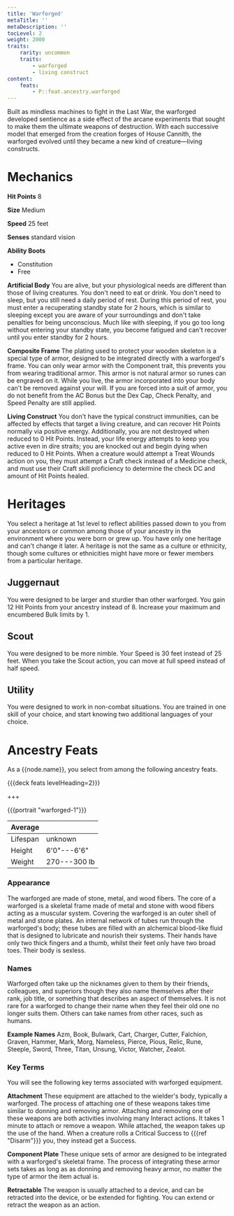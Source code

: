 ```yaml
---
title: 'Warforged'
metaTitle: ''
metaDescription: ''
tocLevel: 2
weight: 2000
traits:
    rarity: uncommon
    traits:
        - warforged
        - living construct
content:
    feats:
        - P::feat.ancestry.warforged
---
```


Built as mindless machines to fight in the Last War, the warforged developed sentience as a side effect of the arcane experiments that sought to make them the ultimate weapons of destruction. With each successive model that emerged from the creation forges of House Cannith, the warforged evolved until they became a new kind of creature—living constructs.

# Mechanics

**Hit Points** 8

**Size** Medium

**Speed** 25 feet

**Senses** standard vision

**Ability Boots**

-   Constitution
-   Free

**Artificial Body** You are alive, but your physiological needs are different than those of living creatures. You don't need to eat or drink. You don't need to sleep, but you still need a daily period of rest. During this period of rest, you must enter a recuperating standby state for 2 hours, which is similar to sleeping except you are aware of your surroundings and don't take penalties for being unconscious. Much like with sleeping, if you go too long without entering your standby state, you become fatigued and can't recover until you enter standby for 2 hours.

**Composite Frame** The plating used to protect your wooden skeleton is a special type of armor, designed to be integrated directly with a warforged's frame. You can only wear armor with the Component trait, this prevents you from wearing traditional armor. This armor is not natural armor so runes can be engraved on it. While you live, the armor incorporated into your body can't be removed against your will. If you are forced into a suit of armor, you do not benefit from the AC Bonus but the Dex Cap, Check Penalty, and Speed Penalty are still applied.

**Living Construct** You don't have the typical construct immunities, can be affected by effects that target a living creature, and can recover Hit Points normally via positive energy. Additionally, you are not destroyed when reduced to 0 Hit Points. Instead, your life energy attempts to keep you active even in dire straits; you are knocked out and begin dying when reduced to 0 Hit Points. When a creature would attempt a Treat Wounds action on you, they must attempt a Craft check instead of a Medicine check, and must use their Craft skill proficiency to determine the check DC and amount of Hit Points healed.

# Heritages

You select a heritage at 1st level to reflect abilities passed down to you from your ancestors or common among those of your ancestry in the environment where you were born or grew up. You have only one heritage and can't change it later. A heritage is not the same as a culture or ethnicity, though some cultures or ethnicities might have more or fewer members from a particular heritage.

## Juggernaut

You were designed to be larger and sturdier than other warforged. You gain 12 Hit Points from your ancestry instead of 8. Increase your maximum and encumbered Bulk limits by 1.

## Scout

You were designed to be more nimble. Your Speed is 30 feet instead of 25 feet. When you take the Scout action, you can move at full speed instead of half speed.

## Utility

You were designed to work in non-combat situations. You are trained in one skill of your choice, and start knowing two additional languages of your choice.

# Ancestry Feats

As a {{node.name}}, you select from among the following ancestry feats.

{{{deck feats levelHeading=2}}}

+++

{{{portrait "warforged-1"}}}

| Average  |              |
| -------- | ------------ |
| Lifespan | unknown      |
| Height   | 6'0"---6'6"  |
| Weight   | 270---300 lb |

### Appearance

The warforged are made of stone, metal, and wood fibers. The core of a warforged is a skeletal frame made of metal and stone with wood fibers acting as a muscular system. Covering the warforged is an outer shell of metal and stone plates. An internal network of tubes run through the warforged's body; these tubes are filled with an alchemical blood-like fluid that is designed to lubricate and nourish their systems. Their hands have only two thick fingers and a thumb, whilst their feet only have two broad toes. Their body is sexless.

### Names

Warforged often take up the nicknames given to them by their friends, colleagues, and superiors though they also name themselves after their rank, job title, or something that describes an aspect of themselves. It is not rare for a warforged to change their name when they feel their old one no longer suits them. Others can take names from other races, such as humans.

**Example Names** Azm, Book, Bulwark, Cart, Charger, Cutter, Falchion, Graven, Hammer, Mark, Morg, Nameless, Pierce, Pious, Relic, Rune, Steeple, Sword, Three, Titan, Unsung, Victor, Watcher, Zealot.

### Key Terms

You will see the following key terms associated with warforged equipment.

**Attachment** These equipment are attached to the wielder's body, typically a warforged. The process of attaching one of these weapons takes time similar to donning and removing armor. Attaching and removing one of these weapons are both activities involving many Interact actions. It takes 1 minute to attach or remove a weapon. While attached, the weapon takes up the use of the hand. When a creature rolls a Critical Success to {{{ref "Disarm"}}} you, they instead get a Success.

**Component Plate** These unique sets of armor are designed to be integrated with a warforged's skeletal frame. The process of integrating these armor sets takes as long as as donning and removing heavy armor, no matter the type of armor the item actual is.

**Retractable** The weapon is usually attached to a device, and can be retracted into the device, or be extended for fighting. You can extend or retract the weapon as an action.